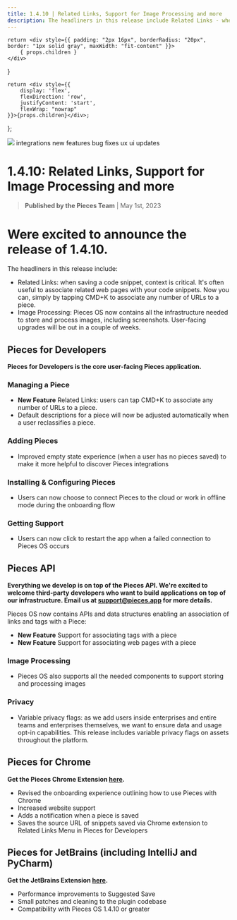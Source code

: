 ```yaml
---
title: 1.4.10 | Related Links, Support for Image Processing and more
description: The headliners in this release include Related Links - when saving a code snippet, context is critical. Also check out our Image Processing - Pieces OS now contains all the infrastructure needed to store and process images, including screenshots. User-facing upgrades will be out in a couple of weeks.
---
```


    return <div style={{ padding: "2px 16px", borderRadius: "20px", border: "1px solid gray", maxWidth: "fit-content" }}>
        { props.children }
    </div>
}

    return <div style={{
        display: 'flex',
        flexDirection: 'row',
        justifyContent: 'start',
        flexWrap: "nowrap"
    }}>{props.children}</div>;
};

<link rel="canonical" href="https://code.pieces.app/updates/1-4-10-related-links-support-for-image-processing-and-more" />

![](https://uploads-ssl.webflow.com/6143afec68f555387049efb3/630d5f9393e00a926cc5ca52_ezgif_com-gif-maker_dc3aff1a2c2bb99aa09260edd0537dec_2000.png)
<GridFlexRow><Tag>integrations</Tag> <Tag>new features</Tag> <Tag>bug fixes</Tag> <Tag>ux ui updates</Tag></GridFlexRow>

# 1.4.10: Related Links, Support for Image Processing and more
> **Published by the Pieces Team** | May 1st, 2023

# Were excited to announce the release of 1.4.10.

The headliners in this release include:
- Related Links: when saving a code snippet, context is critical. It's often useful to associate related web pages with your code snippets. Now you can, simply by tapping CMD+K to associate any number of URLs to a piece.
- Image Processing: Pieces OS now contains all the infrastructure needed to store and process images, including screenshots. User-facing upgrades will be out in a couple of weeks.

## Pieces for Developers
**Pieces for Developers is the core user-facing Pieces application.**

### Managing a Piece
- **New Feature** Related Links: users can tap CMD+K to associate any number of URLs to a piece.
- Default descriptions for a piece will now be adjusted automatically when a user reclassifies a piece.

### Adding Pieces
- Improved empty state experience (when a user has no pieces saved) to make it more helpful to discover Pieces integrations

### Installing & Configuring Pieces
- Users can now choose to connect Pieces to the cloud or work in offline mode during the onboarding flow

### Getting Support
- Users can now click to restart the app when a failed connection to Pieces OS occurs

## Pieces API
**Everything we develop is on top of the Pieces API. We're excited to welcome third-party developers who want to build applications on top of our infrastructure. Email us at support@pieces.app for more details.**

Pieces OS now contains APIs and data structures enabling an association of links and tags with a Piece:
- **New Feature** Support for associating tags with a piece
- **New Feature** Support for associating web pages with a piece

### Image Processing
- Pieces OS also supports all the needed components to support storing and processing images

### Privacy
- Variable privacy flags: as we add users inside enterprises and entire teams and enterprises themselves, we want to ensure data and usage opt-in capabilities. This release includes variable privacy flags on assets throughout the platform.

## Pieces for Chrome

**Get the Pieces Chrome Extension <a href="https://chrome.google.com/webstore/detail/pieces/igbgibhbfonhmjlechmeefimncpekepm?hl=en" target="_blank" rel="noopener noreferrer">here</a>.**

- Revised the onboarding experience outlining how to use Pieces with Chrome
- Increased website support
- Adds a notification when a piece is saved
- Saves the source URL of snippets saved via Chrome extension to Related Links Menu in Pieces for Developers

## Pieces for JetBrains (including IntelliJ and PyCharm)

**Get the JetBrains Extension <a href="https://plugins.jetbrains.com/plugin/17328-pieces" target="_blank" rel="noopener noreferrer">here</a>.**

- Performance improvements to Suggested Save
- Small patches and cleaning to the plugin codebase
- Compatibility with Pieces OS 1.4.10 or greater
